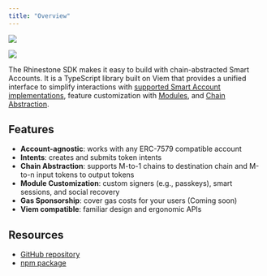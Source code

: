 ```yaml
---
title: "Overview"
---
```


<img
  className="block dark:hidden"
  src="/images/rhinestone_sdk_light.png"
/>

<img
  className="hidden dark:block"
  src="/images/rhinestone_sdk_dark.png"
/>

The Rhinestone SDK makes it easy to build with chain-abstracted Smart Accounts. It is a TypeScript library built on Viem that provides a unified interface to simplify interactions with [supported Smart Account implementations](../home/concepts/modular-smart-accounts), feature customization with [Modules](../home/concepts/modular-smart-accounts#core-modules), and [Chain Abstraction](../home/concepts/chain-abstraction).

## Features

* **Account-agnostic**: works with any ERC-7579 compatible account
* **Intents**: creates and submits token intents
* **Chain Abstraction**: supports M-to-1 chains to destination chain and M-to-n input tokens to output tokens
* **Module Customization**: custom signers (e.g., passkeys), smart sessions, and social recovery
* **Gas Sponsorship**: cover gas costs for your users (Coming soon)  
* **Viem compatible**: familiar design and ergonomic APIs

## Resources

* [GitHub repository](https://github.com/rhinestonewtf/sdk)
* [npm package](https://www.npmjs.com/package/@rhinestone/sdk)
